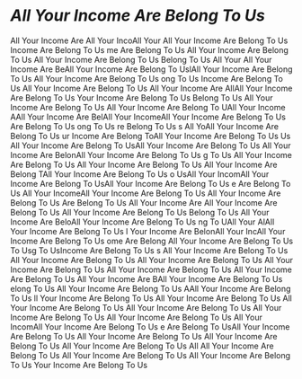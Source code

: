 ='''''All Your Income Are Belong To Us'''''=
All Your Income Are All Your IncoAll Your All Your Income Are Belong To Us  Income Are Belong To Us me Are Belong To Us All Your Income Are Belong To Us All Your Income Are Belong To Us Belong To Us All Your All Your Income Are BeAll Your Income Are Belong To UslAll Your Income Are Belong To Us All Your Income Are Belong To Us ong To Us Income Are Belong To Us All Your Income Are Belong To Us 
All Your Income Are AllAll Your Income Are Belong To Us  Your Income Are Belong To Us Belong To Us All Your Income Are Belong To Us All Your Income Are Belong To UAll Your Income AAll Your Income Are BelAll Your IncomeAll Your Income Are Belong To Us  Are Belong To Us ong To Us re Belong To Us s All YoAll Your Income Are Belong To Us ur Income Are Belong ToAll Your Income Are Belong To Us  Us  All Your Income Are Belong To UsAll Your Income Are Belong To Us All Your Income Are BelonAll Your Income Are Belong To Us g To Us All Your Income Are Belong To Us  All Your Income Are Belong To Us All Your Income Are Belong TAll Your Income Are Belong To Us o UsAll Your IncomAll Your Income Are Belong To UsAll Your Income Are Belong To Us e Are Belong To Us All Your IncomeAll Your Income Are Belong To Us  All Your Income Are Belong To Us Are Belong To Us All Your Income Are All Your Income Are Belong To Us All Your Income Are Belong To Us Belong To Us All Your Income Are BeloAll Your Income Are Belong To Us ng To UAll Your AlAll Your Income Are Belong To Us l Your Income Are BelonAll Your IncAll Your Income Are Belong To Us ome Are Belong All Your Income Are Belong To Us To Usg To UsIncome Are Belong To Us s All Your Income Are Belong To Us All Your Income Are Belong To Us All Your Income Are Belong To Us All Your Income Are Belong To Us All Your Income Are Belong To Us All Your Income Are Belong To Us All Your Income Are BAll Your Income Are Belong To Us elong To Us All Your Income Are Belong To Us AAll Your Income Are Belong To Us ll Your Income Are Belong To Us All Your Income Are Belong To Us All Your Income Are Belong To Us All Your Income Are Belong To Us All Your Income Are Belong To Us All Your Income Are Belong To Us All Your IncomAll Your Income Are Belong To Us e Are Belong To UsAll Your Income Are Belong To Us All Your Income Are Belong To Us All Your Income Are Belong To Us All Your Income Are Belong To Us All All Your Income Are Belong To Us All Your Income Are Belong To Us All Your Income Are Belong To Us Your Income Are Belong To Us